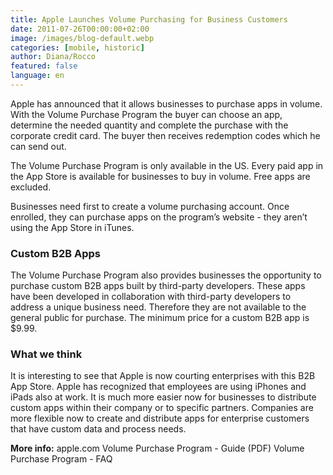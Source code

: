 ```yaml
---
title: Apple Launches Volume Purchasing for Business Customers
date: 2011-07-26T00:00:00+02:00
image: /images/blog-default.webp
categories: [mobile, historic]
author: Diana/Rocco
featured: false
language: en
---
```


<div class="entry-content">
Apple has announced that it allows businesses to purchase apps in volume. With the Volume Purchase Program the buyer can choose an app, determine the needed quantity and complete the purchase with the corporate credit card. The buyer then receives redemption codes which he can send out.



The Volume Purchase Program is only available in the US. Every paid app in the App Store is available for businesses to buy in volume. Free apps are excluded.



Businesses need first to create a volume purchasing account. Once enrolled, they can purchase apps on the program’s website - they aren’t using the App Store in iTunes.<h3>Custom B2B Apps</h3>

The Volume Purchase Program also provides businesses the opportunity to purchase custom B2B apps built by third-party developers. These apps have been developed in collaboration with third-party developers to address a unique business need. Therefore they are not available to the general public for purchase. The minimum price for a custom B2B app is $9.99.<h3>What we think</h3>

It is interesting to see that Apple is now courting enterprises with this B2B App Store. Apple has recognized that employees are using iPhones and iPads also at work. It is much more easier now for businesses to distribute custom apps within their company or to specific partners. Companies are more flexible now to create and distribute apps for enterprise customers that have custom data and process needs.

**More info:** apple.comVolume Purchase Program - Guide (PDF)Volume Purchase Program - FAQ
</div>

